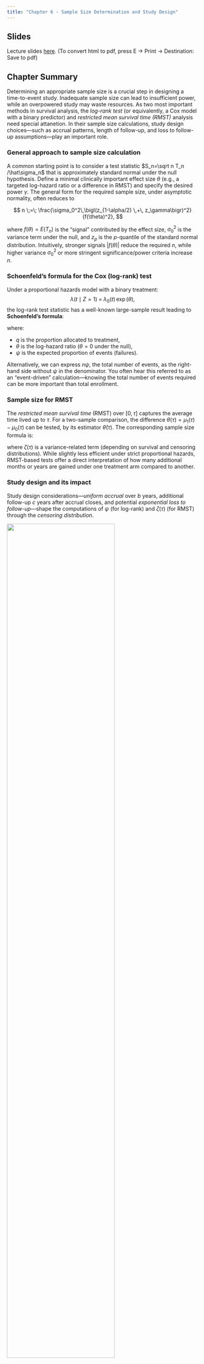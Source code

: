 ```yaml
---
title: "Chapter 6 - Sample Size Determination and Study Design"
---
```


## Slides

Lecture slides [here](chap6.html){target="_blank"}. (To convert html to pdf, press E $\to$ Print $\to$ Destination: Save to pdf)


## Chapter Summary

Determining an appropriate sample size is a crucial step in designing a time-to-event study. Inadequate sample size can lead to insufficient power, while an overpowered study may waste resources. As two most important methods in survival analysis,  the *log-rank test* (or equivalently, a Cox model with a binary predictor) and *restricted mean survival time (RMST)* analysis need special attanetion. In their sample size calculations, study design choices—such as accrual patterns, length of follow-up, and loss to follow-up assumptions—play an important role.

### General approach to sample size calculation

A common starting point is to consider a test statistic $S_n=\sqrt n T_n /\hat\sigma_n$ that is approximately standard normal under the null hypothesis. Define a minimal clinically important effect size $\theta$ (e.g., a targeted log-hazard ratio or a difference in RMST) and specify the desired power $\gamma$. The general form for the required sample size, under asymptotic normality, often reduces to

$$
n 
\;=\; 
\frac{\sigma_0^2\,\bigl(z_{1-\alpha/2} \,+\, z_\gamma\bigr)^2}{f(\theta)^2},
$$

where $f(\theta) = E(T_n)$ is the “signal” contributed by the effect size, $\sigma_0^2$ is the variance term under the null, and $z_{p}$ is the $p$-quantile of the standard normal distribution. Intuitively, stronger signals $\bigl|f(\theta)\bigr|$ reduce the required $n$, while higher variance $\sigma_0^2$ or more stringent significance/power criteria increase $n$.

### Schoenfeld’s formula for the Cox (log-rank) test

Under a proportional hazards model with a binary treatment:
$$
\lambda(t \mid Z=1) 
\;=\; 
\lambda_0(t)\,\exp(\theta),
$$
the log-rank test statistic has a well-known large-sample result leading to **Schoenfeld’s formula**:

\begin{equation}\label{eq:cox:sample_size}
n 
\;=\; 
\frac{\bigl(z_{1-\alpha/2} + z_\gamma\bigr)^2}{q(1-q)\,\psi\,\theta^2}, \tag{1}
\end{equation}

where:

- $q$ is the proportion allocated to treatment,
- $\theta$ is the log-hazard ratio ($\theta=0$ under the null),
- $\psi$ is the expected proportion of events (failures).

Alternatively, we can express $n\psi$, the total number of events, as 
the right-hand side without $\psi$ in the denominator.
You often hear this referred to as an “event-driven” calculation—knowing the total number of events required can be more important than total enrollment.

### Sample size for RMST

The *restricted mean survival time* (RMST) over $[0, \tau]$ captures the average time lived up to $\tau$. For a two-sample comparison, the difference $\theta(\tau) = \mu_1(\tau) - \mu_0(\tau)$ can be tested, by its estimator $\hat\theta(\tau)$. The corresponding sample size formula is:

\begin{equation}\label{eq:rmst:sample_size}
n 
\;=\; 
\frac{\zeta(\tau)\,\bigl(z_{1-\alpha/2} + z_\gamma\bigr)^2}{
  q(1-q)\,\theta(\tau)^2}, \tag{2}
\end{equation}

where $\zeta(\tau)$ is a variance-related term (depending on survival and censoring distributions). While slightly less efficient under strict proportional hazards, RMST-based tests offer a direct interpretation of how many additional months or years are gained under one treatment arm compared to another.

### Study design and its impact

Study design considerations—*uniform accrual* over $b$ years, additional follow-up $c$ years after accrual closes, and potential *exponential loss to follow-up*—shape the computations of $\psi$ (for log-rank) and $\zeta(\tau)$ (for RMST) through the *censoring distribution*.

![](images/design_ac.png){fig-align="center" width="75%"}

Under this set-up:

1. **Administrative censoring**: Uniform$[c, b + c]$
2. **Loss to follow-up**: Assume exponential dropout with rate $\lambda_L$.


These assumptions feed into analytic or numerical formulas to calculate:

-   Censoring survival function \begin{equation}\label{eq:design:censoring}
        G(t;\lambda_L, b, c):=\mathrm{pr}(C>t)=\left\{\begin{array}{ll} \exp(-\lambda_L t)& 0\leq t\leq c\\
        b^{-1}(c+b-t)\exp(-\lambda_L t) & c<t<c+b \\
        0& t\geq c+b.
        \end{array}\right.
        \end{equation}
-   $\psi$ for log-rank (closed-form) \begin{equation}\label{eq:cox:psi}
            \psi=\frac{\lambda_0}{\lambda_0+\lambda_L}\left[1-\exp\{-(\lambda_0+\lambda_L)c\}
            \frac{1-\exp\{-(\lambda_0+\lambda_L)b\}}{(\lambda_0+\lambda_L)b}\right]
            \end{equation}
-   $\zeta(\tau)$ for RMST (needs numerical integration) \begin{equation}\label{eq:design:rmst_zeta}
            \zeta(\tau)=\lambda_0^{-1}\int_0^\tau\{\exp(-\lambda_0 t)-\exp(-\lambda_0 \tau)\}^2\exp(\lambda_0 t)G(t;\lambda_L, b, c)^{-1}\mathrm{d} t
            \end{equation}
-   Plug $\psi$ or $\zeta(\tau)$ back into sample size formulas \eqref{eq:cox:sample_size} or \eqref{eq:rmst:sample_size}, respectively.

### A general implementation 

The R package `npsurvSS` offers more general routines for sample size/power calculations under log-rank and RMST approaches. Suppose we hypothesize an exponential event rate $\lambda_0$ in the control group and a hazard ratio $\mathrm{HR} = \exp(\theta)$ in the treatment group:

```r
#| eval: false

# Install if needed
# install.packages("npsurvSS")

library(npsurvSS)

# 1. Define arms (control vs. treatment) for a two-arm study
control <- create_arm(size = 500,
                      accr_time = 2,     # uniform accrual over 2 years
                      follow_time = 3.5, # then followed 3.5 years
                      surv_scale = 0.174,  # baseline hazard for event
                      loss_scale = 0.01)   # hazard of loss to follow-up

treatment <- create_arm(size = 500,
                        accr_time = 2,
                        follow_time = 3.5,
                        surv_scale = 0.174 * 0.8, # hazard ratio = 0.8
                        loss_scale = 0.01)

# 2. Compute required sample size for different tests
res_size <- size_two_arm(
  control, 
  treatment,
  test = list(
    list(test = "weighted logrank"),               # log-rank 
    list(test = "rmst difference", milestone = 3), # RMST at 3 years
    list(test = "rmst difference", milestone = 5)  # RMST at 5 years
  )
)

print(res_size)
```

You can customize the accrual pattern (piecewise uniform or otherwise), use Weibull rather than exponential survival times, or request sample size for alternative tests (e.g., Gehan–Wilcoxon, RMST ratio, survival probability difference). 

### Conclusion

Planning a time-to-event study involves balancing the feasibility of enrolling and following patients against the power to detect a meaningful effect. Schoenfeld’s formula under the proportional hazards framework yields intuitive “event-driven” calculations, while RMST-based approaches similarly ensure adequate power for differences in average time lived within a specified window. 
Because design factors—accrual, follow-up length, and dropout processes—directly enter these formulas, it is vital to specify reasonable assumptions and possibly refine them via pilot data. 

## R code

```r
#| code-fold: true
#| code-summary: "Show the code"
#| eval: false

###############################################################################
# Chapter 6 R Code
#
# This script reproduces all major numerical results in Chapter 6, including:
#   1. Functions for sample size calculations (psi_fun, zeta_fun)
#   2. Numerical examples from Section 6.2.2
#   3. Sample size computations for the GBC pilot data
###############################################################################


#==============================================================================
# (A) Functions Needed for Sample Size Calculation
#==============================================================================

#------------------------------------------------------------------------------
# 1. psi_fun(lambda0, lambdaL, b, c)
#    Computes the event proportion psi for Cox model sample size
#
#    Inputs:
#       lambda0 = hazard rate for T
#       lambdaL = hazard rate for LTFU
#       b       = length of accrual (years)
#       c       = additional length of follow-up (years)
#------------------------------------------------------------------------------
psi_fun <- function(lambda0, lambdaL, b, c) {
  lambda <- lambda0 + lambdaL
  psi <- lambda0 / lambda * (
    1 - exp(-lambda * c) * (1 - exp(-lambda * b)) / (lambda * b)
  )
  return(psi)
}


#------------------------------------------------------------------------------
# 2. zeta_fun(tau, lambda0, lambdaL, b, c)
#    Computes the variance component for RMST sample size via numerical integral
#
#    Inputs:
#       tau     = restricting time
#       lambda0 = hazard rate for T
#       lambdaL = hazard rate for LTFU
#       b       = length of accrual (years)
#       c       = additional follow-up (years)
#------------------------------------------------------------------------------

# Survival function for censoring
Gfun <- function(t, lambdaL, b, c) {
  Gt <- ifelse(
    t <= c,
    exp(-lambdaL * t),
    ifelse(
      t < (c + b),
      exp(-lambdaL * t) * (b + c - t) / b,
      0
    )
  )
  return(Gt)
}

# The integrand for zeta
zeta_integrand <- function(t, tau, lambda0, lambdaL, b, c) {
  integrand <- (exp(-lambda0 * t) - exp(-lambda0 * tau))^2 *
    exp(lambda0 * t) / (Gfun(t, lambdaL, b, c) * lambda0)
  return(integrand)
}

# Main function using integrate()
zeta_fun <- function(tau, lambda0, lambdaL, b, c) {
  f <- function(t) {
    zeta_integrand(t, tau, lambda0, lambdaL, b, c)
  }
  zeta <- integrate(f, lower = 0, upper = tau)
  return(zeta$value)
}


#==============================================================================
# (B) Numerical Results in Section 6.2.2
#==============================================================================

# Evaluate zeta_fun at specific values
zeta_fun(tau = 5, lambda0 = 0.2, lambdaL = 0.01, b = 2, c = 4)


#==============================================================================
# (C) Sample Size Calculation Example with GBC Data
#==============================================================================
library(survival)

#------------------------------------------------------------------------------
# 1. Read GBC Data
#------------------------------------------------------------------------------
gbc <- read.table("Data//German Breast Cancer Study//gbc.txt")

# Sort the data by time within each id
o   <- order(gbc$id, gbc$time)
gbc <- gbc[o, ]

# Keep the first row for each id
df <- gbc[!duplicated(gbc$id), ]

# Set status = 1 if status == 1 or 2
df$status <- (df$status > 0) + 0

# Subset: post-menopausal (meno==2) & no hormonal treatment (hormone==1)
pilot <- df[df$meno == 2 & df$hormone == 1, ]
n <- nrow(pilot)  # n = 209, matches Table 1.12 (Chapter 1)

#------------------------------------------------------------------------------
# 2. Estimate Baseline Hazard and Setup
#------------------------------------------------------------------------------
pilot$time <- pilot$time / 12  # convert months to years
lambda0 <- sum(pilot$status > 0) / sum(pilot$time)  # ~0.174

# Accrual (b = 2 years), follow-up (c = 3.5 years)
lambdaL <- 0.01  # LTFU rate
b <- 2
c <- 3.5

# Compute psi and zeta at tau = 3, 5
psi <- psi_fun(lambda0, lambdaL, b, c)
zeta3 <- zeta_fun(tau = 3, lambda0, lambdaL, b, c)
zeta5 <- zeta_fun(tau = 5, lambda0, lambdaL, b, c)

#------------------------------------------------------------------------------
# 3. Sample Size Computations for Various Hazard Ratios
#------------------------------------------------------------------------------
HR <- seq(0.6, 0.9, by = 0.01)  # hazard ratio range
lambda1 <- lambda0 * HR

# Function for difference in RMST (exponential assumption)
RMST_diff <- function(tau, lam0, lam1) {
  val <- (1 - exp(-lam1 * tau)) / lam1 - (1 - exp(-lam0 * tau)) / lam0
  return(val)
}

# For tau = 3 and tau = 5
theta3 <- RMST_diff(3, lambda0, lambda1)
theta5 <- RMST_diff(5, lambda0, lambda1)

# Setup for alpha = 0.05 (two-sided), power = 0.8 or 0.9
q <- 0.5
za <- qnorm(0.975)
gamma_list <- c(0.80, 0.90)

par(mfrow = c(1, 2))
for (i in seq_along(gamma_list)) {
  gamma <- gamma_list[i]
  zg <- qnorm(gamma)
  
  # Sample sizes for log-rank, 3-RMST, and 5-RMST
  ncox    <- (za + zg)^2 / (q * (1 - q) * psi * (log(HR))^2)
  nRMST3  <- zeta3 * (za + zg)^2 / (q * (1 - q) * theta3^2)
  nRMST5  <- zeta5 * (za + zg)^2 / (q * (1 - q) * theta5^2)
  
  plot(
    HR, ncox,
    type = "l",
    lwd  = 2,
    ylim = c(0, 7000),
    xlab = "Hazard ratio",
    ylab = "Sample size",
    main = paste0("Power = ", gamma),
    cex.lab  = 1.2,
    cex.axis = 1.2
  )
  lines(HR, nRMST5, lty = 2, lwd = 2)
  lines(HR, nRMST3, lty = 3, lwd = 2)
  legend(
    "topleft",
    lty = 1:3,
    c("Log-rank", "5-RMST", "3-RMST"),
    lwd = 2,
    cex = 1.2
  )
}


#==============================================================================
# (D) Demonstration with npsurvSS Package (Yung and Liu, 2020)
#==============================================================================
library(npsurvSS)

#------------------------------------------------------------------------------
# 1. Configure Two Arms (Control vs. Treatment)
#------------------------------------------------------------------------------
lambda0 <- 0.173  # baseline event hazard
lambdaL <- 0.01   # hazard rate for LTFU

control <- create_arm(
  size       = 500,
  accr_time  = 2,
  follow_time= 3.5,
  surv_scale = lambda0,
  surv_shape = 1,   # default
  loss_scale = lambdaL,
  loss_shape = 1
)

lambda1 <- lambda0 * 0.8

treatment <- create_arm(
  size       = 500,
  accr_time  = 2,
  follow_time= 3.5,
  surv_scale = lambda1,
  loss_scale = lambdaL
)

#------------------------------------------------------------------------------
# 2. Compare Required Sample Sizes for Several Tests
#------------------------------------------------------------------------------
size_two_arm(
  control,
  treatment,
  test = list(
    list(test = "weighted logrank"),               # Log-rank test
    list(test = "rmst difference", milestone = 3), # RMST at 3 years
    list(test = "rmst difference", milestone = 5)  # RMST at 5 years
  )
)

# Alternatively, power calculations could be done via power_two_arm()
# power_two_arm(control, treatment)

```

